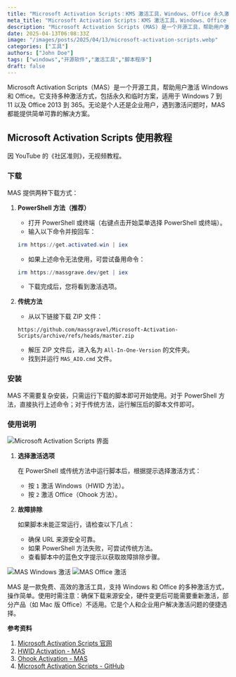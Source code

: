 ```yaml
---
title: "Microsoft Activation Scripts：KMS 激活工具，Windows、Office 永久激活不求人"
meta_title: "Microsoft Activation Scripts：KMS 激活工具，Windows、Office 永久激活不求人"
description: "Microsoft Activation Scripts (MAS) 是一个开源工具，帮助用户激活 Windows 和 Office。它支持多种激活方式，包括永久和临时方案，适用于 Windows 7 到 11 以及 Office 2013 到 365。无论是个人还是企业用户，遇到激活问题时，MAS 都能提供简单可靠的解决方案。"
date: 2025-04-13T06:08:33Z
image: "/images/posts/2025/04/13/microsoft-activation-scripts.webp"
categories: ["工具"]
authors: ["John Doe"]
tags: ["windows","开源软件","激活工具","脚本程序"]
draft: false
---
```


Microsoft Activation Scripts（MAS）是一个开源工具，帮助用户激活 Windows 和 Office。它支持多种激活方式，包括永久和临时方案，适用于 Windows 7 到 11 以及 Office 2013 到 365。无论是个人还是企业用户，遇到激活问题时，MAS 都能提供简单可靠的解决方案。

## Microsoft Activation Scripts 使用教程

<Notice type="note">因 YouTube 的《社区准则》，无视频教程。</Notice>

### 下载

MAS 提供两种下载方式：

1. **PowerShell 方法（推荐）**

    - 打开 PowerShell 或终端（右键点击开始菜单选择 PowerShell 或终端）。
    - 输入以下命令并按回车：
    ``` powershell
    irm https://get.activated.win | iex
    ```
    - 如果上述命令无法使用，可尝试备用命令：
    ``` powershell
    irm https://massgrave.dev/get | iex
    ```
    - 下载完成后，您将看到激活选项。

2. **传统方法**

    - 从以下链接下载 ZIP 文件：
    ``` http
    https://github.com/massgravel/Microsoft-Activation-Scripts/archive/refs/heads/master.zip
    ```
    - 解压 ZIP 文件后，进入名为 `All-In-One-Version` 的文件夹。
    - 找到并运行 `MAS_AIO.cmd` 文件。

### 安装

MAS 不需要复杂安装，只需运行下载的脚本即可开始使用。对于 PowerShell 方法，直接执行上述命令；对于传统方法，运行解压后的脚本文件即可。

### 使用说明

<Image
    src="/images/posts/2025/04/13/microsoft-activation-scripts-gui.webp"
    alt="Microsoft Activation Scripts 界面"
/>

1. **选择激活选项**

    在 PowerShell 或传统方法中运行脚本后，根据提示选择激活方式：
    - 按 `1` 激活 Windows（HWID 方法）。
    - 按 `2` 激活 Office（Ohook 方法）。

2. **故障排除**

    如果脚本未能正常运行，请检查以下几点：
    - 确保 URL 来源安全可靠。
    - 如果 PowerShell 方法失败，可尝试传统方法。
    - 查看脚本中的蓝色文字提示以获取故障排除步骤。

<Image 
  src="/images/posts/2025/04/13/microsoft-activation-scripts-hwid.webp" 
  alt="MAS Windows 激活" 
/>
<Image
    src="/images/posts/2025/04/13/microsoft-activation-scripts-ohook.webp"
    alt="MAS Office 激活"
/>

MAS 是一款免费、高效的激活工具，支持 Windows 和 Office 的多种激活方式，操作简单。使用时需注意：确保下载来源安全，硬件变更后可能需要重新激活，部分产品（如 Mac 版 Office）不适用。它是个人和企业用户解决激活问题的便捷选择。

**参考资料**

1. [Microsoft Activation Scripts 官网][1]
2. [HWID Activation - MAS][2]
3. [Ohook Activation - MAS][3]
4. [Microsoft Activation Scripts - GitHub][4]

[1]: https://massgrave.dev/
[2]: https://massgrave.dev/hwid
[3]: https://massgrave.dev/ohook
[4]: https://github.com/massgravel/Microsoft-Activation-Scripts
